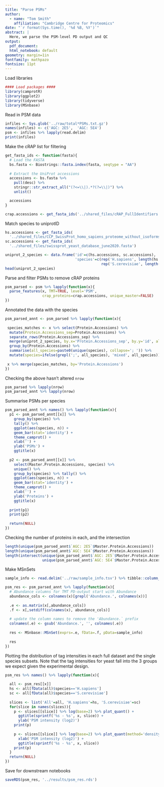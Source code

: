 ```yaml
---
title: "Parse PSMs"
author:
  - name: "Tom Smith"
    affiliation: "Cambridge Centre for Proteomics"
date: "`r format(Sys.time(), '%d %B, %Y')`"
abstract: | 
  Here, we parse the PSM-level PD output and QC
output:
  pdf_document:
  html_notebook: default
geometry: margin=1in
fontfamily: mathpazo
fontsize: 11pt
---
```


Load libraries
```r

#### Load packages ####
library(camprotR)
library(ggplot2)
library(tidyverse)
library(MSnbase)
```

Read in PSM data
```r
infiles <- Sys.glob('../raw/total*PSMs.txt.gz')
names(infiles) <- c('AGC: 2E5',  'AGC: 5E4')
psm <- infiles %>% lapply(read.delim)
print(infiles)
```

Make the cRAP list for filtering
```r
get_fasta_ids <- function(fasta){
  # Load the FASTA 
  bs.fasta <- Biostrings::fasta.index(fasta, seqtype = "AA")
  
  # Extract the UniProt accessions 
  accessions <- bs.fasta %>% 
    pull(desc) %>% 
    stringr::str_extract_all("(?<=\\|).*?(?=\\|)") %>% 
    unlist()

  accessions
}

crap.accessions <- get_fasta_ids('../shared_files/cRAP_FullIdentifiers.fasta')


```

Match species to uniprotID
```r
hs.accessions <- get_fasta_ids(
  '../shared_files/CCP_SwissProt_homo_sapiens_proteome_without_isoforms_20180409.fasta')
sc.accessions <- get_fasta_ids(
  '../shared_files/swissprot_yeast_database_june2020.fasta')

uniprot_2_species <- data.frame('id'=c(hs.accessions, sc.accessions),
                                'species'=c(rep('H.sapiens', length(hs.accessions)),
                                            rep('S.cerevisiae', length(sc.accessions))))
head(uniprot_2_species)
```

Parse and filter PSMs to remove cRAP proteins
```r
psm_parsed <- psm %>% lapply(function(x){
  parse_features(x, TMT=TRUE, level='PSM',
                 crap_proteins=crap.accessions, unique_master=FALSE)
})
```
Annotated the data with the species
```r
psm_parsed_annt <- psm_parsed %>% lapply(function(x){
  
 species_matches <- x %>% select(Protein.Accessions) %>%
  mutate(Protein.Accessions_sep=Protein.Accessions) %>%
  separate_rows(Protein.Accessions_sep) %>%
  merge(uniprot_2_species, by.x='Protein.Accessions_sep', by.y='id', all.x=TRUE) %>%
  group_by(Protein.Accessions) %>%
  summarise(all_species=paste0(unique(species), collapse='; ')) %>%
  mutate(species=ifelse(grepl(';', all_species), 'mixed', all_species))
 
 x %>% merge(species_matches, by='Protein.Accessions')
})
```
Checking the above hasn't altered `nrow`
```r
psm_parsed %>% lapply(nrow)
psm_parsed_annt %>% lapply(nrow)
```

Summarise PSMs per species
```r
psm_parsed_annt %>% names() %>% lapply(function(x){
  p1 <- psm_parsed_annt[[x]] %>%
    group_by(species) %>%
    tally() %>%
    ggplot(aes(species, n)) +
    geom_bar(stat='identity') +
    theme_camprot() +
    xlab('') +
    ylab('PSMs') +
    ggtitle(x)
  
  p2 <- psm_parsed_annt[[x]] %>%
    select(Master.Protein.Accessions, species) %>%
    unique() %>%
    group_by(species) %>% tally() %>%
    ggplot(aes(species, n)) +
    geom_bar(stat='identity') +
    theme_camprot() +
    xlab('') +
    ylab('Proteins') +
    ggtitle(x)
  
  print(p1)
  print(p2)
  
  return(NULL)
})
```
Checking the number of proteins in each, and the intersection
```r
length(unique(psm_parsed_annt$`AGC: 2E5`$Master.Protein.Accessions))
length(unique(psm_parsed_annt$`AGC: 5E4`$Master.Protein.Accessions))
length(intersect(unique(psm_parsed_annt$`AGC: 2E5`$Master.Protein.Accessions),
                 unique(psm_parsed_annt$`AGC: 5E4`$Master.Protein.Accessions)))
```


Make MSnSets
```r

sample_info <- read.delim('../raw/sample_info.tsv') %>% tibble::column_to_rownames('tag')

psm_res <- psm_parsed_annt %>% lapply(function(x){
  # Abundance columns for TMT PD-output start with Abundance 
  abundance_cols <- colnames(x)[grepl('Abundance.', colnames(x))]
  
  .e <- as.matrix(x[,abundance_cols])
  .f <- x[,setdiff(colnames(x), abundance_cols)]
  
  # update the column names to remove the 'Abundance.` prefix
  colnames(.e) <- gsub('Abundance.', '', colnames(.e))
  
  res <- MSnbase::MSnSet(exprs=.e, fData=.f, pData=sample_info)
  
  res
})
```

Plotting the distribution of tag intensities in each full dataset and the single species subsets. Note that the tag intensities for yeast fall into the 3 groups we expect given the experimental design.
```r

psm_res %>% names() %>% lapply(function(x){
  
  all <- psm_res[[x]]
  hs <- all[fData(all)$species=='H.sapiens']
  sc <- all[fData(all)$species=='S.cerevisiae']
  
  slices <- list('All'=all, 'H.sapiens'=hs, 'S.cerevisiae'=sc)
  for(slice in names(slices)){
    p <- slices[[slice]] %>% log(base=2) %>% plot_quant() +
      ggtitle(sprintf('%s - %s', x, slice)) +
      ylab('PSM intensity (log2)')
    print(p)
    
    p <- slices[[slice]] %>% log(base=2) %>% plot_quant(method='density') +
      xlab('PSM intensity (log2)') +
      ggtitle(sprintf('%s - %s', x, slice))
    print(p)
  }
  return(NULL)
})

```




Save for downstream notebooks
```r
saveRDS(psm_res, '../results/psm_res.rds')
```

